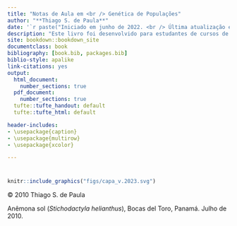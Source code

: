 ```yaml
--- 
title: "Notas de Aula em <br /> Genética de Populações"
author: "**Thiago S. de Paula**"
date: '`r paste("Iniciado em junho de 2022. <br /> Última atualização em", format(Sys.Date(),"%B de %Y", locale = "pt_BR"))`'
description: "Este livro foi desenvolvido para estudantes de cursos de Genética de Populações da Graduação e Pós-Graduação."
site: bookdown::bookdown_site
documentclass: book
bibliography: [book.bib, packages.bib]
biblio-style: apalike
link-citations: yes
output:
  html_document:
    number_sections: true
  pdf_document:
    number_sections: true
  tufte::tufte_handout: default
  tufte::tufte_html: default

header-includes: 
- \usepackage{caption}
- \usepackage{multirow}
- \usepackage{xcolor}

---
```


# {-}

```r
knitr::include_graphics("figs/capa_v.2023.svg")
```

© 2010 Thiago S. de Paula

Anêmona sol (_Stichodactyla helianthus_), Bocas del Toro, Panamá. Julho de 2010.


